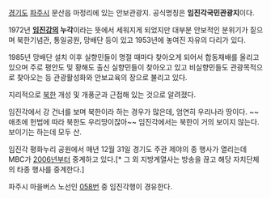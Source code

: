 [[경기도]] [[파주시]] 문산읍 마정리에 있는 안보관광지. 공식명칭은 '''임진각국민관광지'''이다. 

1972년 '''[[임진강]]의 누각'''이라는 뜻에서 세워지게 되었지만 대부분 안보적인 분위기가 짙으며 북한기념관, 통일공원, 망배단 등이 있고 1953년에 놓여진 자유의 다리가 있다. 

1985년 망배단 설치 이후 실향민들이 명절 때마다 찾아오게 되어서 합동재배를 올리고 있으며 주로 평안도 및 황해도 출신 실향민들이 찾아오고 있고 비실향민들도 관광목적으로 찾아오는 등 관광활성화와 안보교육의 장으로 불리고 있다. 

지리적으로 [[북한]] 개성 및 개풍군과 근접해 있는 것으로 알려졌다.

임진각에서 강 건너를 보며 북한이라 하는 경우가 많은데, 엄연히 우리나라 땅이다. ~~애초에 헌법에 따라 북한도 우리땅이잖아~~ 임진각에서는 북한이 거의 보이지 않는다. 보이기는 하는데 모두 산.

임진각 평화누리 공원에서 매년 12월 31일 경기도 주관 제야의 종 행사가 열리는데 MBC가 [[2006년]]부터 중계하고 있다.[* 그 외 지방계열사는 방송을 끊고 해당 자치단체의 타종 행사를 중계한다.]

파주시 마을버스 노선인 [[파주 버스 058|058번]] 중 임진각행이 경유한다.
